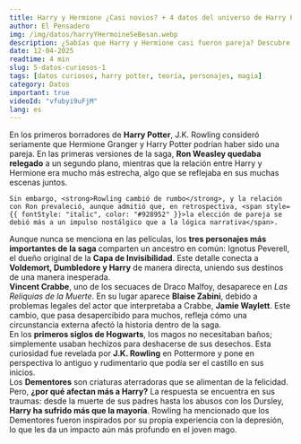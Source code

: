 ```yaml
---
title: Harry y Hermione ¿Casi novios? + 4 datos del universo de Harry Potter
author: El Pensadero
img: /img/datos/harryYHermoineSeBesan.webp
description: ¿Sabías que Harry y Hermione casi fueron pareja? Descubre 5 datos sorprendentes del mundo mágico que te harán replantear muchas cosas.
date: 12-04-2025
readtime: 4 min
slug: 5-datos-curiosos-1
tags: [datos curiosos, harry potter, teoría, personajes, magia]
category: Datos
important: true
videoId: "vfubyi9uFjM"
lang: es
---
```



<Article>
  <Section title="💘1. Harry y Hermione: ¿El verdadero romance?">
    En los primeros borradores de <b>Harry Potter</b>, <span style={{ color: "#928952", fontWeight: "bold" }}>J.K. Rowling consideró seriamente</span> que Hermione Granger y Harry Potter podrían haber sido una pareja. En las primeras versiones de la saga, <strong>Ron Weasley quedaba relegado</strong> a un segundo plano, mientras que la relación entre Harry y Hermione era <span style={{ color: "#928952" }}>mucho más estrecha</span>, algo que se reflejaba en sus muchas escenas juntos.
    
    Sin embargo, <strong>Rowling cambió de rumbo</strong>, y la relación con Ron prevaleció, aunque admitió que, en retrospectiva, <span style={{ fontStyle: "italic", color: "#928952" }}>la elección de pareja se debió más a un impulso nostálgico que a la lógica narrativa</span>.

  </Section>
  <Section title="🧬2. La conexión oculta entre Voldemort, Dumbledore y Harry">
    Aunque nunca se menciona en las películas, los <strong>tres personajes más importantes de la saga</strong> comparten un ancestro en común: <span style={{ color: "#928952", fontWeight: "bold" }}>Ignotus Peverell</span>, el dueño original de la <strong>Capa de Invisibilidad</strong>. Este detalle conecta a <strong>Voldemort, Dumbledore y Harry</strong> de manera directa, <span style={{ color: "#928952" }}>uniendo sus destinos de una manera inesperada</span>.
  </Section>
  <Section title="🎭3. Un actor cambió en la saga sin que nadie lo notara">
      <strong>Vincent Crabbe</strong>, uno de los secuaces de Draco Malfoy, desaparece en <em>Las Reliquias de la Muerte</em>. En su lugar aparece <strong>Blaise Zabini</strong>, debido a <span style={{ color: "#928952" }}>problemas legales del actor</span> que interpretaba a Crabbe, <strong>Jamie Waylett</strong>. Este cambio, que pasa desapercibido para muchos, <span style={{ color: "#928952" }}>refleja cómo una circunstancia externa afectó la historia dentro de la saga</span>.
  </Section>
  <Section title="🚽4. Hogwarts no siempre tuvo baños">
    En los <strong>primeros siglos de Hogwarts</strong>, los magos no necesitaban baños; simplemente <span style={{ color: "#928952" }}>usaban hechizos para deshacerse de sus desechos</span>. Esta curiosidad fue revelada por <strong>J.K. Rowling</strong> en Pottermore y <span style={{ fontStyle: "italic", color: "#928952" }}>pone en perspectiva lo antiguo y rudimentario que podía ser el castillo</span> en sus inicios.
  </Section>
  <Section title="😔5. ¿Por qué los Dementores afectan tanto a Harry?">
    Los <strong>Dementores</strong> son criaturas aterradoras que se alimentan de la felicidad. Pero, <strong>¿por qué afectan más a Harry?</strong> La respuesta se encuentra en sus traumas: desde la <span style={{ color: "#928952" }}>muerte de sus padres</span> hasta los <span style={{ color: "#928952" }}>abusos con los Dursley</span>, <strong>Harry ha sufrido más que la mayoría</strong>. Rowling ha mencionado que los Dementores fueron inspirados por su propia <span style={{ fontStyle: "italic", color: "#928952" }}>experiencia con la depresión</span>, lo que les da un impacto aún más profundo en el joven mago.
  </Section>
</Article>
